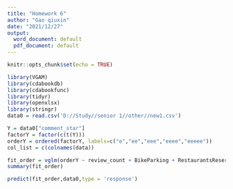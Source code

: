 ---
title: "Homework 6"
author: "Gao qiuxin"
date: "2021/12/27"
output:
  word_document: default
  pdf_document: default
---

```{r setup, include=FALSE}
knitr::opts_chunk$set(echo = TRUE)
```


```{r load_package}
library(VGAM)
library(cdabookdb)
library(cdabookfunc)
library(tidyr)
library(openxlsx)
library(stringr)
data0 = read.csv('D://Study//senior 1//other//new1.csv')
```



```{r}
Y = data0["comment_star"]
factorY = factor(c(t(Y)))
orderY = ordered(factorY, labels=c("e","ee","eee","eeee","eeeee"))
col_list = c(colnames(data))

fit_order = vglm(orderY ~ review_count + BikeParking + RestaurantsReservations + HasTV + RestaurantsGoodForGroups + WiFi + garage + street + lot + valet + dinner + Total_hour + acceptable_noise + upscale_classy,family = cumulative(parallel = TRUE),data = data0)
summary(fit_order)
```
```{r}
predict(fit_order,data0,type = 'response')

```

